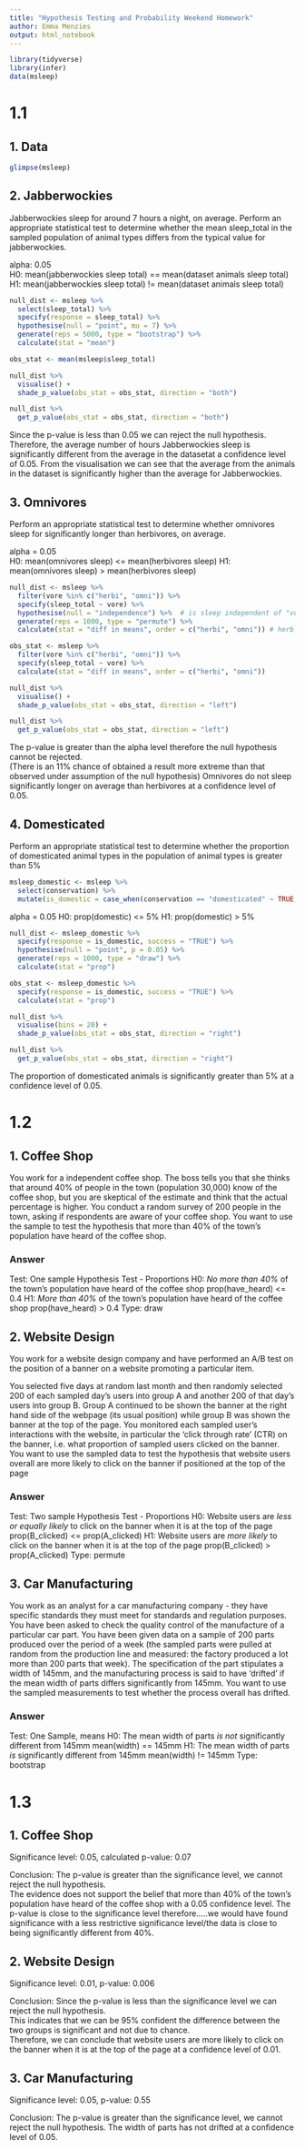 ```yaml
---
title: "Hypothesis Testing and Probability Weekend Homework"
author: Emma Menzies
output: html_notebook
---
```


```r
library(tidyverse)
library(infer)
data(msleep)
```

# 1.1
## 1. Data
```r
glimpse(msleep)
```
## 2. Jabberwockies
Jabberwockies sleep for around 7 hours a night, on average. Perform an appropriate statistical test to determine whether the mean sleep_total in the sampled population of animal types differs from the typical value for jabberwockies.

alpha: 0.05  
H0: mean(jabberwockies sleep total) == mean(dataset animals sleep total)   
H1: mean(jabberwockies sleep total) != mean(dataset animals sleep total)

```r
null_dist <- msleep %>% 
  select(sleep_total) %>% 
  specify(response = sleep_total) %>% 
  hypothesise(null = "point", mu = 7) %>% 
  generate(reps = 5000, type = "bootstrap") %>% 
  calculate(stat = "mean")
```

```r
obs_stat <- mean(msleep$sleep_total)
```

```r
null_dist %>% 
  visualise() +
  shade_p_value(obs_stat = obs_stat, direction = "both")
```

```r
null_dist %>% 
  get_p_value(obs_stat = obs_stat, direction = "both")
```

Since the p-value is less than 0.05 we can reject the null hypothesis. Therefore, the average number of hours Jabberwockies sleep is significantly different from the average in the datasetat a confidence level of 0.05. From the visualisation we can see that the average from the animals in the dataset is significantly higher than the average for Jabberwockies.

## 3. Omnivores

Perform an appropriate statistical test to determine whether omnivores sleep for significantly longer than herbivores, on average.

alpha = 0.05  
H0: mean(omnivores sleep) <= mean(herbivores sleep)
H1: mean(omnivores sleep) > mean(herbivores sleep)

```r
null_dist <- msleep %>% 
  filter(vore %in% c("herbi", "omni")) %>% 
  specify(sleep_total ~ vore) %>% 
  hypothesise(null = "independence") %>%  # is sleep independent of "vore"
  generate(reps = 1000, type = "permute") %>% 
  calculate(stat = "diff in means", order = c("herbi", "omni")) # herb - omni. if H1, stat < 0

obs_stat <- msleep %>% 
  filter(vore %in% c("herbi", "omni")) %>% 
  specify(sleep_total ~ vore) %>% 
  calculate(stat = "diff in means", order = c("herbi", "omni"))
```


```r
null_dist %>% 
  visualise() +
  shade_p_value(obs_stat = obs_stat, direction = "left")
```

```r
null_dist %>% 
  get_p_value(obs_stat = obs_stat, direction = "left")
```

The p-value is greater than the alpha level therefore the null hypothesis cannot be rejected.  
(There is an 11% chance of obtained a result more extreme than that observed under assumption of the null hypothesis)
Omnivores do not sleep significantly longer on average than herbivores at a confidence level of 0.05.

## 4. Domesticated
Perform an appropriate statistical test to determine whether the proportion of domesticated animal types in the population of animal types is greater than 5%

```r
msleep_domestic <- msleep %>% 
  select(conservation) %>% 
  mutate(is_domestic = case_when(conservation == "domesticated" ~ TRUE, .default = FALSE))
```
alpha = 0.05
H0: prop(domestic) <= 5%
H1: prop(domestic) > 5%

```r
null_dist <- msleep_domestic %>% 
  specify(response = is_domestic, success = "TRUE") %>% 
  hypothesise(null = "point", p = 0.05) %>% 
  generate(reps = 1000, type = "draw") %>% 
  calculate(stat = "prop")

obs_stat <- msleep_domestic %>% 
  specify(response = is_domestic, success = "TRUE") %>% 
  calculate(stat = "prop")
```

```r
null_dist %>% 
  visualise(bins = 20) +
  shade_p_value(obs_stat = obs_stat, direction = "right")
```

```r
null_dist %>% 
  get_p_value(obs_stat = obs_stat, direction = "right")
```

The proportion of domesticated animals is significantly greater than 5% at a confidence level of 0.05.

# 1.2
## 1. Coffee Shop
You work for a independent coffee shop. The boss tells you that she thinks that around 40% of people in the town (population 30,000) know of the coffee shop, but you are skeptical of the estimate and think that the actual percentage is higher. You conduct a random survey of 200 people in the town, asking if respondents are aware of your coffee shop. You want to use the sample to test the hypothesis that more than 40% of the town’s population have heard of the coffee shop.

### Answer
Test: One sample Hypothesis Test - Proportions
H0: *No more than 40%* of the town's population have heard of the coffee shop
    prop(have_heard) <= 0.4
H1: *More than 40%* of the town's population have heard of the coffee shop
    prop(have_heard) > 0.4
Type: draw

## 2. Website Design

You work for a website design company and have performed an A/B test on the position of a banner on a website promoting a particular item.

You selected five days at random last month and then randomly selected 200 of each sampled day’s users into group A and another 200 of that day’s users into group B. Group A continued to be shown the banner at the right hand side of the webpage (its usual position) while group B was shown the banner at the top of the page. You monitored each sampled user’s interactions with the website, in particular the ‘click through rate’ (CTR) on the banner, i.e. what proportion of sampled users clicked on the banner. You want to use the sampled data to test the hypothesis that website users overall are more likely to click on the banner if positioned at the top of the page

### Answer
Test: Two sample Hypothesis Test - Proportions
H0: Website users are *less or equally likely* to click on the banner when it is at the top of the page
    prop(B_clicked) <= prop(A_clicked)
H1: Website users are *more likely* to click on the banner when it is at the top of the page
    prop(B_clicked) > prop(A_clicked)
Type: permute

## 3. Car Manufacturing
You work as an analyst for a car manufacturing company - they have specific standards they must meet for standards and regulation purposes. You have been asked to check the quality control of the manufacture of a particular car part. You have been given data on a sample of 200 parts produced over the period of a week (the sampled parts were pulled at random from the production line and measured: the factory produced a lot more than 200 parts that week). The specification of the part stipulates a width of 145mm, and the manufacturing process is said to have ‘drifted’ if the mean width of parts differs significantly from 145mm. You want to use the sampled measurements to test whether the process overall has drifted.

### Answer
Test: One Sample, means
H0: The mean width of parts *is not* significantly different from 145mm
    mean(width) == 145mm
H1: The mean width of parts *is* significantly different from 145mm
    mean(width) != 145mm
Type: bootstrap

# 1.3
## 1. Coffee Shop
Significance level: 0.05, calculated p-value: 0.07

Conclusion: The p-value is greater than the significance level, we cannot reject the null hypothesis.  
The evidence does not support the belief that more than 40% of the town's population have heard of the coffee shop with a 0.05 confidence level.
The p-value is close to the significance level therefore.....we would have found significance with a less restrictive significance level/the data is close to being significantly different from 40%.

## 2. Website Design
Significance level: 0.01, p-value: 0.006

Conclusion: Since the p-value is less than the significance level we can reject the null hypothesis.   
This indicates that we can be 95% confident the difference between the two groups is significant and not due to chance.  
Therefore, we can conclude that website users are more likely to click on the banner when it is at the top of the page at a confidence level of 0.01.

## 3. Car Manufacturing
Significance level: 0.05, p-value: 0.55

Conclusion: The p-value is greater than the significance level, we cannot reject the null hypothesis.
The width of parts has not drifted at a confidence level of 0.05.
